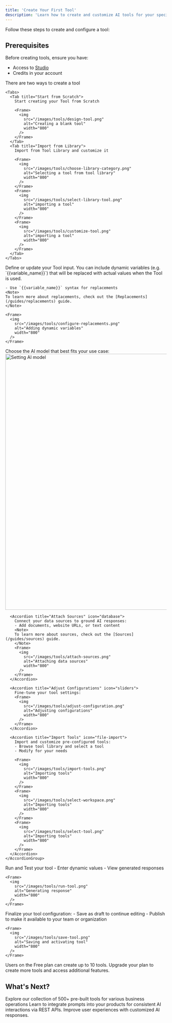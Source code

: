 ```yaml
---
title: 'Create Your First Tool'
description: 'Learn how to create and customize AI tools for your specific business needs'
---
```


Follow these steps to create and configure a tool:

## Prerequisites

Before creating tools, ensure you have:
- Access to [Studio](https://studio.hyperleapai.com)
- Credits in your account


<Steps>
  <Step title="Get Started">
There are two ways to create a tool

    <Tabs>
      <Tab title="Start from Scratch">
        Start creating your Tool from Scratch
        
        <Frame>
          <img 
            src="/images/tools/design-tool.png" 
            alt="Creating a blank tool" 
            width="800"
          />
        </Frame>
      </Tab>
      <Tab title="Import from Library">
        Import from Tool Library and customize it
        
        <Frame>
          <img 
            src="/images/tools/choose-library-category.png" 
            alt="Selecting a tool from tool library" 
            width="800"
          />
        </Frame>
        <Frame>
          <img 
            src="/images/tools/select-library-tool.png" 
            alt="importing a tool" 
            width="800"
          />
        </Frame>
        <Frame>
          <img 
            src="/images/tools/customize-tool.png" 
            alt="importing a tool" 
            width="800"
          />
        </Frame>
      </Tab>
    </Tabs>
  </Step>

  <Step title="Configure Replacements">
    Define or update your Tool input. You can include dynamic variables (e.g. `{{variable_name}}`) that will be replaced with actual values when the Tool is used.
    
    - Use `{{variable_name}}` syntax for replacements
    <Note>
    To learn more about replacements, check out the [Replacements](/guides/replacements) guide.
    </Note>

    <Frame>
      <img 
        src="/images/tools/configure-replacements.png" 
        alt="Adding dynamic variables" 
        width="800"
      />
    </Frame>

  </Step>

  <Step title="Configure Settings">
    <AccordionGroup>
      <Accordion title="Set AI Model" icon="microchip">
        Choose the AI model that best fits your use case:
        <Frame>
          <img 
            src="/images/tools/set-ai-model.png" 
            alt="Setting AI model" 
            width="800"
          />
        </Frame>
      </Accordion>

      <Accordion title="Attach Sources" icon="database">
        Connect your data sources to ground AI responses:
        - Add documents, website URLs, or text content
        <Note>
        To learn more about sources, check out the [Sources](/guides/sources) guide.
        </Note>
        <Frame>
          <img 
            src="/images/tools/attach-sources.png" 
            alt="Attaching data sources" 
            width="800"
          />
        </Frame>
      </Accordion>

      <Accordion title="Adjust Configurations" icon="sliders">
        Fine-tune your tool settings:
        <Frame>
          <img 
            src="/images/tools/adjust-configuration.png" 
            alt="Adjusting configurations" 
            width="800"
          />
        </Frame>
      </Accordion>

      <Accordion title="Import Tools" icon="file-import">
        Import and customize pre-configured tools:
        - Browse tool library and select a tool
        - Modify for your needs
        
        <Frame>
          <img 
            src="/images/tools/import-tools.png" 
            alt="Importing tools" 
            width="800"
          />
        </Frame>
        <Frame>
          <img 
            src="/images/tools/select-workspace.png" 
            alt="Importing tools" 
            width="800"
          />
        </Frame>
        <Frame>
          <img 
            src="/images/tools/select-tool.png" 
            alt="Importing tools" 
            width="800"
          />
        </Frame>
      </Accordion>
    </AccordionGroup>
  </Step>

  <Step title="Test Tool">
    Run and Test your tool
    - Enter dynamic values
    - View generated responses
    
    <Frame>
      <img 
        src="/images/tools/run-tool.png" 
        alt="Generating response" 
        width="800"
      />
    </Frame>
  </Step>
  
  <Step title="Save and Activate">
    Finalize your tool configuration:
    - Save as draft to continue editing
    - Publish to make it available to your team or organization
    
    <Frame>
      <img 
        src="/images/tools/save-tool.png" 
        alt="Saving and activating tool" 
        width="800"
      />
    </Frame>
  </Step>
</Steps>


<Note>
  Users on the Free plan can create up to 10 tools. Upgrade your plan to create more tools and access additional features.
</Note>

## What's Next?

<CardGroup cols={2}>
  <Card
    title="Tools Library"
    icon="toolbox"
    href="https://studio.hyperleapai.com/tools/explore"
  >
    Explore our collection of 500+ pre-built tools for various business operations
  </Card>
  <Card
    title="Integrate Prompts"
    icon="wand-magic-sparkles"
    href="/guides/prompts/prompts"
  >
    Learn to integrate prompts into your products for consistent AI interactions via REST APIs. Improve user experiences with customized AI responses.
  </Card>
</CardGroup> 
